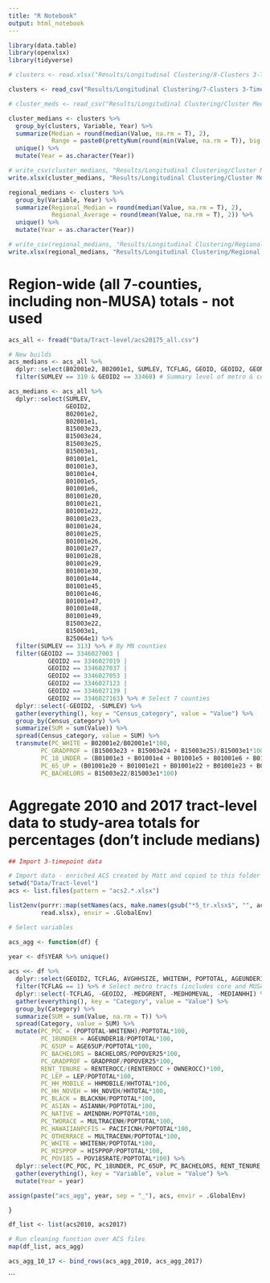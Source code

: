 ```yaml
---
title: "R Notebook"
output: html_notebook
---
```


```r
library(data.table)
library(openxlsx)
library(tidyverse)
```

```r
# clusters <- read.xlsx("Results/Longitudinal Clustering/8-Clusters 3-Timepoints, Random Forest Imputation, non-MUSA, Races sans Full Disagg.xlsx")

clusters <- read_csv("Results/Longitudinal Clustering/7-Clusters 3-Timepoints Inflation-Adjusted no hh_mobile.csv")

# cluster_meds <- read_csv("Results/Longitudinal Clustering/Cluster Medians.csv")

cluster_medians <- clusters %>%
  group_by(clusters, Variable, Year) %>%
  summarize(Median = round(median(Value, na.rm = T), 2),
            Range = paste0(prettyNum(round(min(Value, na.rm = T)), big.mark = ","), " - ", prettyNum(round(max(Value, na.rm = T)), big.mark = ","))) %>%
  unique() %>%
  mutate(Year = as.character(Year))

# write_csv(cluster_medians, "Results/Longitudinal Clustering/Cluster Medians no hh.csv")
write.xlsx(cluster_medians, "Results/Longitudinal Clustering/Cluster Medians no hh.xlsx")
```

```r
regional_medians <- clusters %>%
  group_by(Variable, Year) %>%
  summarize(Regional_Median = round(median(Value, na.rm = T), 2),
            Regional_Average = round(mean(Value, na.rm = T), 2)) %>%
  unique() %>%
  mutate(Year = as.character(Year))

# write_csv(regional_medians, "Results/Longitudinal Clustering/Regional Medians no hh.csv")
write.xlsx(regional_medians, "Results/Longitudinal Clustering/Regional Medians no hh.xlsx")

```

# Region-wide (all 7-counties, including non-MUSA) totals - not used

```r
acs_all <- fread("Data/Tract-level/acs20175_all.csv")

# New builds
acs_medians <- acs_all %>%
  dplyr::select(B02001e2, B02001e1, SUMLEV, TCFLAG, GEOID, GEOID2, GEONAME) %>%
  filter(SUMLEV == 310 & GEOID2 == 33460) # Summary level of metro & contained within Twin Cities

acs_medians <- acs_all %>%
  dplyr::select(SUMLEV,
                GEOID2,
                B02001e2,
                B02001e1,
                B15003e23,
                B15003e24,
                B15003e25,
                B15003e1,
                B01001e1,
                B01001e3,
                B01001e4,
                B01001e5,
                B01001e6,
                B01001e20,
                B01001e21,
                B01001e22,
                B01001e23,
                B01001e24,
                B01001e25,
                B01001e26,
                B01001e27,
                B01001e28,
                B01001e29,
                B01001e30,
                B01001e44,
                B01001e45,
                B01001e46,
                B01001e47,
                B01001e48,
                B01001e49,
                B15003e22,
                B15003e1,
                B25064e1) %>%
  filter(SUMLEV == 313) %>% # By MN counties
  filter(GEOID2 == 3346027003 |
           GEOID2 == 3346027019 |
           GEOID2 == 3346027037 |
           GEOID2 == 3346027053 |
           GEOID2 == 3346027123 |
           GEOID2 == 3346027139 |
           GEOID2 == 3346027163) %>% # Select 7 counties
  dplyr::select(-GEOID2, -SUMLEV) %>%
  gather(everything(), key = "Census_category", value = "Value") %>%
  group_by(Census_category) %>%
  summarize(SUM = sum(Value)) %>%
  spread(Census_category, value = SUM) %>%
  transmute(PC_WHITE = B02001e2/B02001e1*100,
         PC_GRADPROF = (B15003e23 + B15003e24 + B15003e25)/B15003e1*100,
         PC_18_UNDER = (B01001e3 + B01001e4 + B01001e5 + B01001e6 + B01001e27 + B01001e28 + B01001e29 + B01001e30)/B01001e1*100,
         PC_65_UP = (B01001e20 + B01001e21 + B01001e22 + B01001e23 + B01001e24 + B01001e25 + B01001e26 + B01001e27 + B01001e28 + B01001e44 + B01001e45 + B01001e46 + B01001e47 + B01001e48 + B01001e49)/B01001e1*100,
         PC_BACHELORS = B15003e22/B15003e1*100)

```

# Aggregate 2010 and 2017 tract-level data to study-area totals for percentages (don't include medians)

```r
## Import 3-timepoint data

# Import data - enriched ACS created by Matt and copied to this folder from CommDev/Research/Research/Census Data/ACS/Excel Data
setwd("Data/Tract-level")
acs <- list.files(pattern = "acs2.*.xlsx")

list2env(purrr::map(setNames(acs, make.names(gsub("*5_tr.xlsx$", "", acs))), 
         read.xlsx), envir = .GlobalEnv)

# Select variables

acs_agg <- function(df) {
  
year <- df$YEAR %>% unique()

acs <<- df %>%
  dplyr::select(GEOID2, TCFLAG, AVGHHSIZE, WHITENH, POPTOTAL, AGEUNDER18, AGE65UP, BACHELORS, GRADPROF, POPOVER25, HH_NOVEH, HHTOTAL, LEP, HHMOBILE, OWNEROCC, RENTEROCC, ASIANNH, BLACKNH, HISPPOP, AMINDNH, PACIFICNH, OTHERNH, MULTRACENH, POV185RATE, MEDGRENT, MEDHOMEVAL, MEDIANHHI) %>%
  filter(TCFLAG == 1) %>% # Select metro tracts (includes core and MUSA)
  dplyr::select(-TCFLAG, -GEOID2, -MEDGRENT, -MEDHOMEVAL, -MEDIANHHI) %>%
  gather(everything(), key = "Category", value = "Value") %>%
  group_by(Category) %>%
  summarize(SUM = sum(Value, na.rm = T)) %>%
  spread(Category, value = SUM) %>%
  mutate(PC_POC = (POPTOTAL-WHITENH)/POPTOTAL*100,
         PC_18UNDER = AGEUNDER18/POPTOTAL*100,
         PC_65UP = AGE65UP/POPTOTAL*100,
         PC_BACHELORS = BACHELORS/POPOVER25*100,
         PC_GRADPROF = GRADPROF/POPOVER25*100,
         RENT_TENURE = RENTEROCC/(RENTEROCC + OWNEROCC)*100,
         PC_LEP = LEP/POPTOTAL*100,
         PC_HH_MOBILE = HHMOBILE/HHTOTAL*100,
         PC_HH_NOVEH = HH_NOVEH/HHTOTAL*100,
         PC_BLACK = BLACKNH/POPTOTAL*100,
         PC_ASIAN = ASIANNH/POPTOTAL*100,
         PC_NATIVE = AMINDNH/POPTOTAL*100,
         PC_TWORACE = MULTRACENH/POPTOTAL*100,
         PC_HAWAIIANPCFIS = PACIFICNH/POPTOTAL*100,
         PC_OTHERRACE = MULTRACENH/POPTOTAL*100,
         PC_WHITE = WHITENH/POPTOTAL*100,
         PC_HISPPOP = HISPPOP/POPTOTAL*100,
         PC_POV185 = POV185RATE/POPTOTAL*100) %>%
  dplyr::select(PC_POC, PC_18UNDER, PC_65UP, PC_BACHELORS, RENT_TENURE, PC_LEP, PC_HH_MOBILE, PC_HH_NOVEH, PC_GRADPROF, PC_BLACK, PC_ASIAN, PC_NATIVE, PC_TWORACE, PC_WHITE, PC_HISPPOP, PC_HAWAIIANPCFIS, PC_OTHERRACE, PC_POV185) %>%
  gather(everything(), key = "Variable", value = "Value") %>%
  mutate(Year = year)

assign(paste("acs_agg", year, sep = "_"), acs, envir = .GlobalEnv)

}

df_list <- list(acs2010, acs2017)

# Run cleaning function over ACS files
map(df_list, acs_agg)

acs_agg_10_17 <- bind_rows(acs_agg_2010, acs_agg_2017)
```



```